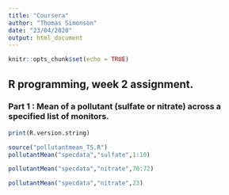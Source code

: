 ```yaml
---
title: "Coursera"
author: "Thomas Simonson"
date: "23/04/2020"
output: html_document
---
```


```r
knitr::opts_chunk$set(echo = TRUE)
```

## R programming, week 2 assignment.
### Part 1 : Mean of a pollutant (sulfate or nitrate) across a specified list of monitors.

```r
print(R.version.string)
```

```r
source("pollutantmean_TS.R")
pollutantMean("specdata","sulfate",1:10)
```

```r
pollutantMean("specdata","nitrate",70:72)
```

```r
pollutantMean("specdata","nitrate",23)

```
